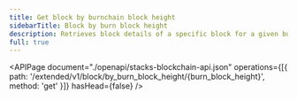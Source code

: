 ```yaml
---
title: Get block by burnchain block height
sidebarTitle: Block by burn block height
description: Retrieves block details of a specific block for a given burnchain block height.
full: true
---
```


<APIPage
  document="./openapi/stacks-blockchain-api.json"
  operations={[{ path: '/extended/v1/block/by_burn_block_height/{burn_block_height}', method: 'get' }]}
  hasHead={false}
/>